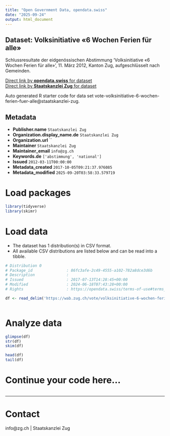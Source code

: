 ```yaml
---
title: "Open Government Data, opendata.swiss"
date: "2025-09-24"
output: html_document
---
```


## Dataset: Volksinitiative «6 Wochen Ferien für alle»

Schlussresultate der eidgenössischen Abstimmung 'Volksinitiative «6 Wochen Ferien für alle»', 11. März 2012, Kanton Zug, aufgeschlüsselt nach Gemeinden.

[Direct link by **opendata.swiss** for dataset](https://opendata.swiss/de/dataset/volksinitiative-6-wochen-ferien-fur-alle)<br>
[Direct link by **Staatskanzlei Zug** for dataset](https://wab.zug.ch/vote/volksinitiative-6-wochen-ferien-fuer-alle/data)

Auto generated R starter code for data set vote-volksinitiative-6-wochen-ferien-fuer-alle@staatskanzlei-zug.

## Metadata

- **Publisher.name** `Staatskanzlei Zug`
- **Organization.display_name.de** `Staatskanzlei Zug`
- **Organization.url** ``
- **Maintainer** `Staatskanzlei Zug`
- **Maintainer_email** `info@zg.ch`
- **Keywords.de** `['abstimmung', 'national']`
- **Issued** `2012-03-11T00:00:00`
- **Metadata_created** `2017-10-05T09:21:37.976085`
- **Metadata_modified** `2025-09-20T03:58:33.579719`


# Load packages

```r

library(tidyverse)
library(skimr)

```

# Load data

-   The dataset has 1 distribution(s) in CSV format.
-   All available CSV distributions are listed below and can be read into a tibble.

```r

# Distribution 0
# Package_id               : 86fc3afe-2c49-4555-a102-782a8dce3d6b
# Description              : 
# Issued                   : 2017-07-13T14:28:45+00:00
# Modified                 : 2024-06-18T07:43:28+00:00
# Rights                   : https://opendata.swiss/terms-of-use#terms_by

df <- read_delim('https://wab.zug.ch/vote/volksinitiative-6-wochen-ferien-fuer-alle/data-csv')



```

# Analyze data

```r

glimpse(df)
str(df)
skim(df)

head(df)
tail(df)

```

# Continue your code here...

```r

```

------------------------------------------------------------------------

# Contact

info@zg.ch | Staatskanzlei Zug
